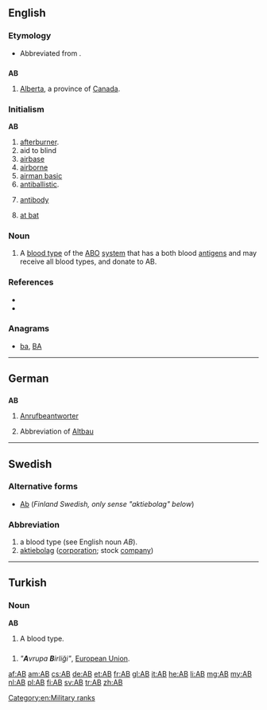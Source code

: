 {{also|Appendix:Variations of "ab"}}
==English==
{{wikipedia}}

===Etymology===
* {{sense|education}} Abbreviated from {{etyl|NL.}} {{term|artium|lang=la}} {{term|baccalaureus|lang=la}}.

==={{abbreviation}}===
'''AB'''

# [[Alberta]], a province of [[Canada]].


===Initialism===
'''AB'''

# [[afterburner]].
# aid to blind
# [[airbase]]
# [[airborne]]
# [[airman basic]]
# [[antiballistic]].
# {{context|medical}} [[antibody]]
# {{context|baseball}} [[at bat]]


===Noun===
{{head|en|noun}}

# A [[blood type]] of the [[ABO]] [[system]] that has a both blood [[antigen]]s and may receive all blood types, and donate to AB.

===References===
* {{R:American Heritage 2000|AB}}
* {{R:Dictionary.com|AB}}

===Anagrams===
* [[ba#English|ba]], [[BA#English|BA]]

[[Category:en:Military ranks]]

----

==German==

==={{abbreviation|de}}===
'''AB'''

# [[Anrufbeantworter]]
# {{context|apartment listing|lang=de}} Abbreviation of [[Altbau]]

----

==Swedish==

===Alternative forms===
* [[Ab]] (''Finland Swedish, only sense "aktiebolag" below'')

===Abbreviation===
{{head|sv|abbreviation}}

# a blood type (see English noun ''AB'').
# [[aktiebolag]] ([[corporation]]; stock [[company]])

----

==Turkish==

===Noun===
'''AB'''

# A blood type.

==={{abbreviation|tr}}===
{{head|tr|abbreviation}}

# ''"'''A'''vrupa '''B'''irliği"'', [[European Union]].

[[af:AB]]
[[am:AB]]
[[cs:AB]]
[[de:AB]]
[[et:AB]]
[[fr:AB]]
[[gl:AB]]
[[it:AB]]
[[he:AB]]
[[li:AB]]
[[mg:AB]]
[[my:AB]]
[[nl:AB]]
[[pl:AB]]
[[fi:AB]]
[[sv:AB]]
[[tr:AB]]
[[zh:AB]]
